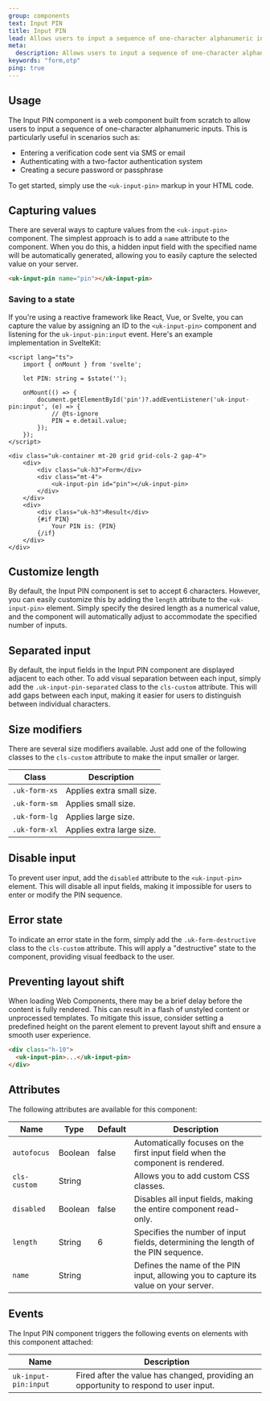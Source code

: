 ```yaml
---
group: components
text: Input PIN
title: Input PIN
lead: Allows users to input a sequence of one-character alphanumeric inputs.
meta:
  description: Allows users to input a sequence of one-character alphanumeric inputs.
keywords: "form,otp"
ping: true
---
```



## Usage

The Input PIN component is a web component built from scratch to allow users to input a sequence of one-character alphanumeric inputs. This is particularly useful in scenarios such as:

- Entering a verification code sent via SMS or email
- Authenticating with a two-factor authentication system
- Creating a secure password or passphrase

To get started, simply use the `<uk-input-pin>` markup in your HTML code.

<Snippet component="input_pin.basic" />

## Capturing values

There are several ways to capture values from the `<uk-input-pin>` component. The simplest approach is to add a `name` attribute to the component. When you do this, a hidden input field with the specified name will be automatically generated, allowing you to easily capture the selected value on your server.

```html
<uk-input-pin name="pin"></uk-input-pin>
```

### Saving to a state

If you're using a reactive framework like React, Vue, or Svelte, you can capture the value by assigning an ID to the `<uk-input-pin>` component and listening for the `uk-input-pin:input` event. Here's an example implementation in SvelteKit:

```svelte
<script lang="ts">
	import { onMount } from 'svelte';

	let PIN: string = $state('');

	onMount(() => {
		document.getElementById('pin')?.addEventListener('uk-input-pin:input', (e) => {
			// @ts-ignore
			PIN = e.detail.value;
		});
	});
</script>

<div class="uk-container mt-20 grid grid-cols-2 gap-4">
	<div>
		<div class="uk-h3">Form</div>
		<div class="mt-4">
			<uk-input-pin id="pin"></uk-input-pin>
		</div>
	</div>
	<div>
		<div class="uk-h3">Result</div>
		{#if PIN}
			Your PIN is: {PIN}
		{/if}
	</div>
</div>
```

## Customize length

By default, the Input PIN component is set to accept 6 characters. However, you can easily customize this by adding the `length` attribute to the `<uk-input-pin>` element. Simply specify the desired length as a numerical value, and the component will automatically adjust to accommodate the specified number of inputs.

<Snippet component="input_pin.length" />

## Separated input

By default, the input fields in the Input PIN component are displayed adjacent to each other. To add visual separation between each input, simply add the `.uk-input-pin-separated` class to the `cls-custom` attribute. This will add gaps between each input, making it easier for users to distinguish between individual characters.

<Snippet component="input_pin.separated" />

## Size modifiers

There are several size modifiers available. Just add one of the following classes to the `cls-custom` attribute to make the input smaller or larger.

| Class         | Description               |
| ------------- | ------------------------- |
| `.uk-form-xs` | Applies extra small size. |
| `.uk-form-sm` | Applies small size.       |
| `.uk-form-lg` | Applies large size.       |
| `.uk-form-xl` | Applies extra large size. |

<Snippet component="input_pin.size" />

## Disable input

To prevent user input, add the `disabled` attribute to the `<uk-input-pin>` element. This will disable all input fields, making it impossible for users to enter or modify the PIN sequence.

<Snippet component="input_pin.disabled" />

## Error state

To indicate an error state in the form, simply add the `.uk-form-destructive` class to the `cls-custom` attribute. This will apply a "destructive" state to the component, providing visual feedback to the user.

<Snippet component="input_pin.error" />

## Preventing layout shift

When loading Web Components, there may be a brief delay before the content is fully rendered. This can result in a flash of unstyled content or unprocessed templates. To mitigate this issue, consider setting a predefined height on the parent element to prevent layout shift and ensure a smooth user experience.

```html
<div class="h-10">
  <uk-input-pin>...</uk-input-pin>
</div>
```

## Attributes

The following attributes are available for this component:

| Name         | Type    | Default | Description                                                                          |
| ------------ | ------- | ------- | ------------------------------------------------------------------------------------ |
| `autofocus`  | Boolean | false   | Automatically focuses on the first input field when the component is rendered.       |
| `cls-custom` | String  |         | Allows you to add custom CSS classes.                                                |
| `disabled`   | Boolean | false   | Disables all input fields, making the entire component read-only.                    |
| `length`     | String  | 6       | Specifies the number of input fields, determining the length of the PIN sequence.    |
| `name`       | String  |         | Defines the name of the PIN input, allowing you to capture its value on your server. |

## Events

The Input PIN component triggers the following events on elements with this component attached:

| Name                 | Description                                                                           |
| -------------------- | ------------------------------------------------------------------------------------- |
| `uk-input-pin:input` | Fired after the value has changed, providing an opportunity to respond to user input. |
